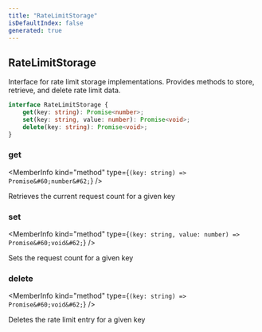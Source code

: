 ```yaml
---
title: "RateLimitStorage"
isDefaultIndex: false
generated: true
---
```



<!-- This file was generated from the CommandKit source. Do not modify. Instead, re-run the "docgen" script -->


## RateLimitStorage

<GenerationInfo sourceFile="packages/commandkit/src/utils/useful-stuff/ratelimiter.ts" sourceLine="15" packageName="commandkit" />

Interface for rate limit storage implementations.
Provides methods to store, retrieve, and delete rate limit data.

```ts title="Signature"
interface RateLimitStorage {
    get(key: string): Promise<number>;
    set(key: string, value: number): Promise<void>;
    delete(key: string): Promise<void>;
}
```

<div className="members-wrapper">

### get

<MemberInfo kind="method" type={`(key: string) => Promise&#60;number&#62;`}   />

Retrieves the current request count for a given key
### set

<MemberInfo kind="method" type={`(key: string, value: number) => Promise&#60;void&#62;`}   />

Sets the request count for a given key
### delete

<MemberInfo kind="method" type={`(key: string) => Promise&#60;void&#62;`}   />

Deletes the rate limit entry for a given key


</div>
